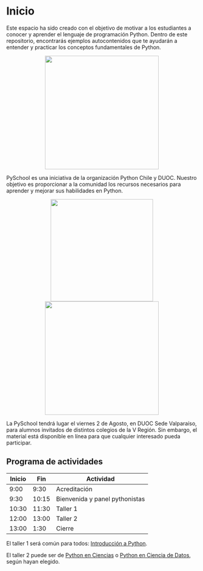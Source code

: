 # Inicio

Este espacio ha sido creado con el objetivo de motivar a los estudiantes a conocer y aprender el lenguaje de programación Python. Dentro de este repositorio, encontrarás ejemplos autocontenidos que te ayudarán a entender y practicar los conceptos fundamentales de Python.

<center>
<img src="images/cover.png" width="300">
</center>

PySchool es una iniciativa de la organización Python Chile y DUOC. Nuestro objetivo es proporcionar a la comunidad los recursos necesarios para aprender y mejorar sus habilidades en Python.

<center>
<img src="images/pythonchile.png" width="270">
<img src="images/DUOC_1.png" width="300">
</center>

La PySchool tendrá lugar el viernes 2 de Agosto, en DUOC Sede Valparaíso, para alumnos invitados de distintos colegios de la V Región. Sin embargo, el material está disponible en línea para que cualquier interesado pueda participar.

## Programa de actividades

| Inicio | Fin  | Actividad                |
|--------|------|--------------------------|
| 9:00   | 9:30 | Acreditación             |
| 9:30   | 10:15| Bienvenida y panel pythonistas |
| 10:30  | 11:30| Taller 1                 |
| 12:00  | 13:00| Taller 2                 |
| 13:00  | 1:30 | Cierre                   |

El taller 1 será común para todos: [Introducción a Python](./talleres/taller_1.html).

El taller 2 puede ser de [Python en Ciencias](./talleres/taller_2.html) o [Python en Ciencia de Datos](./talleres/taller_3.qmd.html), según hayan elegido.    
